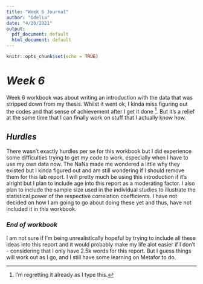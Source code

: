 ```yaml
---
title: "Week 6 Journal"
author: "Odelia"
date: "4/20/2021"
output:
  pdf_document: default
  html_document: default
---
```


```r
knitr::opts_chunk$set(echo = TRUE)
```

# _Week 6_

Week 6 workbook was about writing an introduction with the data that was stripped down from my thesis. Whilst it went ok, I kinda miss figuring out the codes and that sense of achievement after I get it done [^1]. But it's a relief at the same time that I can finally work on stuff that I actually know how.

## _Hurdles_

There wasn't exactly hurdles per se for this workbook but I did experience some difficulties trying to get my code to work, especially when I have to use my own data now. The NaNs made me wondered a little why they existed but I kinda figured out and am still wondering if I should remove them for this lab report. I will pretty much be using this introduction if it’s alright but I plan to include age into this report as a moderating factor. I also plan to include the sample size used in the individual studies to illustrate the statistical power of the respective correlation coefficients. I have not decided on how I am going to go about doing these yet and thus, have not included it in this workbook.

### _End of workbook_

I am not sure if I'm being unrealistically hopeful by trying to include all these ideas into this report and it would probably make my life alot easier if I don't - considering that I only have 2.5k words for this report. But I guess things will work out as I go, and I still have some learning on Metafor to do.

[^1]: I'm regretting it already as I type this.